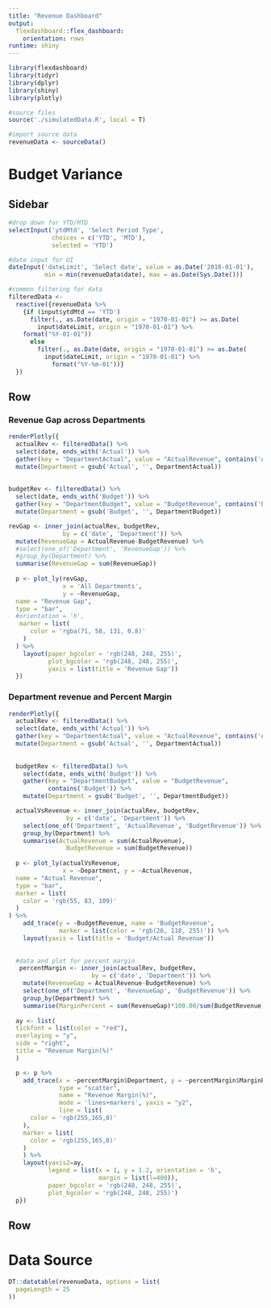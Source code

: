 ```yaml
---
title: "Revenue Dashboard"
output: 
  flexdashboard::flex_dashboard:
    orientation: rows
runtime: shiny
---
```


```r
library(flexdashboard)
library(tidyr)
library(dplyr)
library(shiny)
library(plotly)
```

```r
#source files
source('./simulatedData.R', local = T)
```

```r
#import source data
revenueData <- sourceData()
```

Budget Variance
=======================================================================

Sidebar {.sidebar data-width=200}
-----------------------------------------------------------------------
```r
#drop down for YTD/MTD
selectInput('ytdMtd', 'Select Period Type',
            choices = c('YTD', 'MTD'),
            selected = 'YTD')

#date input for UI
dateInput('dateLimit', 'Select date', value = as.Date('2018-01-01'), 
          min = min(revenueData$date), max = as.Date(Sys.Date()))

```

```r
#common filtering for data
filteredData <- 
  reactive({revenueData %>%
    {if (input$ytdMtd == 'YTD') 
      filter(., as.Date(date, origin = "1970-01-01") >= as.Date(
        input$dateLimit, origin = "1970-01-01") %>%
    format("%Y-01-01"))
      else
        filter(., as.Date(date, origin = "1970-01-01") >= as.Date(
          input$dateLimit, origin = "1970-01-01") %>%
            format("%Y-%m-01"))}
  })
```


Row {data-height=500}
-----------------------------------------------------------------------
### **Revenue Gap across Departments**
```r
renderPlotly({
  actualRev <- filteredData() %>%
  select(date, ends_with('Actual')) %>%
  gather(key = "DepartmentActual", value = "ActualRevenue", contains('Actual')) %>%
  mutate(Department = gsub('Actual', '', DepartmentActual)) 
 
  
budgetRev <- filteredData() %>%
  select(date, ends_with('Budget')) %>%
  gather(key = "DepartmentBudget", value = "BudgetRevenue", contains('Budget')) %>%
  mutate(Department = gsub('Budget', '', DepartmentBudget)) 

revGap <- inner_join(actualRev, budgetRev,
               by = c('date', 'Department')) %>%
  mutate(RevenueGap = ActualRevenue-BudgetRevenue) %>%
  #select(one_of('Department', 'RevenueGap')) %>%
  #group_by(Department) %>%
  summarise(RevenueGap = sum(RevenueGap))
  
  p <- plot_ly(revGap, 
               x = 'All Departments', 
               y = ~RevenueGap,
  name = "Revenue Gap",
  type = "bar",
  #orientation = 'h',
   marker = list(
      color = 'rgba(71, 58, 131, 0.8)'
    )
  ) %>%
    layout(paper_bgcolor = 'rgb(248, 248, 255)', 
           plot_bgcolor = 'rgb(248, 248, 255)',
           yaxis = list(title = 'Revenue Gap'))
  })
```


### **Department revenue and Percent Margin**
```r
renderPlotly({
  actualRev <- filteredData() %>%
  select(date, ends_with('Actual')) %>%
  gather(key = "DepartmentActual", value = "ActualRevenue", contains('Actual')) %>%
  mutate(Department = gsub('Actual', '', DepartmentActual)) 
 
  
  budgetRev <- filteredData() %>%
    select(date, ends_with('Budget')) %>%
    gather(key = "DepartmentBudget", value = "BudgetRevenue", 
           contains('Budget')) %>%
    mutate(Department = gsub('Budget', '', DepartmentBudget)) 

  actualVsRevenue <- inner_join(actualRev, budgetRev,
                by = c('date', 'Department')) %>%
    select(one_of('Department', 'ActualRevenue', 'BudgetRevenue')) %>%
    group_by(Department) %>%
    summarise(ActualRevenue = sum(ActualRevenue), 
                BudgetRevenue = sum(BudgetRevenue))
  
  p <- plot_ly(actualVsRevenue, 
               x = ~Department, y = ~ActualRevenue,
  name = "Actual Revenue",
  type = "bar",
  marker = list(
    color = 'rgb(55, 83, 109)'
  )
) %>%
    add_trace(y = ~BudgetRevenue, name = 'BudgetRevenue', 
              marker = list(color = 'rgb(26, 118, 255)')) %>%
    layout(yaxis = list(title = 'Budget/Actual Revenue'))
  
  
  #data and plot for percent margin
   percentMargin <- inner_join(actualRev, budgetRev,
                       by = c('date', 'Department')) %>%
    mutate(RevenueGap = ActualRevenue-BudgetRevenue) %>%
    select(one_of('Department', 'RevenueGap', 'BudgetRevenue')) %>%
    group_by(Department) %>%
    summarise(MarginPercent = sum(RevenueGap)*100.00/sum(BudgetRevenue))
  
  ay <- list(
  tickfont = list(color = "red"),
  overlaying = "y",
  side = "right",
  title = "Revenue Margin(%)"
  )

  p <- p %>%
    add_trace(x = ~percentMargin$Department, y = ~percentMargin$MarginPercent, 
              type = "scatter",
              name = "Revenue Margin(%)",
              mode = 'lines+markers', yaxis = "y2",
              line = list(
      color = 'rgb(255,165,0)'
    ),
    marker = list(
      color = 'rgb(255,165,0)'
    )
    ) %>%
    layout(yaxis2=ay,
           legend = list(x = 1, y = 1.2, orientation = 'h',
                         margin = list(l=400)),
           paper_bgcolor = 'rgb(248, 248, 255)', 
           plot_bgcolor = 'rgb(248, 248, 255)')
  p})
```

Row
--------------------------------------------------------------------------------

Data Source
=======================================================================
```r
DT::datatable(revenueData, options = list(
  pageLength = 25
))
```

